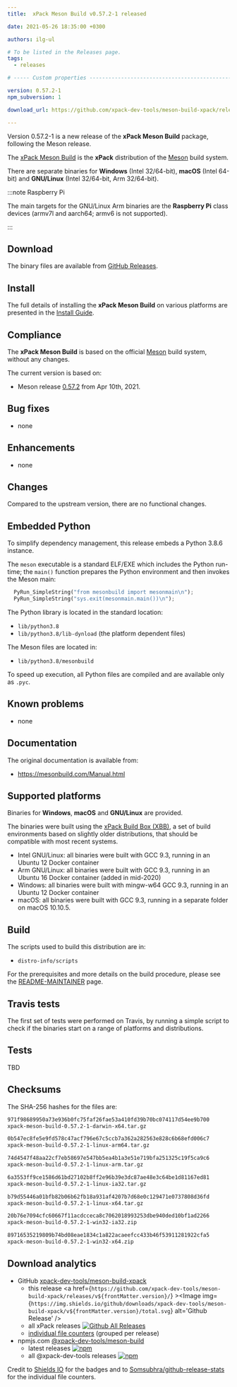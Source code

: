 ```yaml
---
title:  xPack Meson Build v0.57.2-1 released

date: 2021-05-26 18:35:00 +0300

authors: ilg-ul

# To be listed in the Releases page.
tags:
  - releases

# ----- Custom properties -----------------------------------------------------

version: 0.57.2-1
npm_subversion: 1

download_url: https://github.com/xpack-dev-tools/meson-build-xpack/releases/tag/v0.57.2-1/

---
```


Version 0.57.2-1 is a new release of the **xPack Meson Build** package, following the Meson release.

<!-- truncate -->


The [xPack Meson Build](https://xpack-dev-tools.github.io/meson-build-xpack)
is the **xPack** distribution of the
[Meson](https://mesonbuild.com) build system.

There are separate binaries for **Windows** (Intel 32/64-bit),
**macOS** (Intel 64-bit) and **GNU/Linux** (Intel 32/64-bit, Arm 32/64-bit).

:::note Raspberry Pi

The main targets for the GNU/Linux Arm
binaries are the **Raspberry Pi** class devices (armv7l and aarch64;
armv6 is not supported).

:::

## Download

The binary files are available from <a href={frontMatter.download_url}>GitHub Releases</a>.

## Install

The full details of installing the **xPack Meson Build** on various platforms
are presented in the [Install Guide](/docs/install/).

## Compliance

The **xPack Meson Build** is based on the official
[Meson](https://mesonbuild.com) build system,
without any changes.

The current version is based on:

- Meson release
[0.57.2](https://github.com/mesonbuild/meson/releases/tag/0.57.2)
from Apr 10th, 2021.

## Bug fixes

- none

## Enhancements

- none

## Changes

Compared to the upstream version, there are no functional changes.

## Embedded Python

To simplify dependency management, this release embeds a Python
3.8.6 instance.

The `meson` executable is a standard ELF/EXE which includes the Python
run-time; the `main()` function prepares the Python environment and then
invokes the Meson main:

```python
  PyRun_SimpleString("from mesonbuild import mesonmain\n");
  PyRun_SimpleString("sys.exit(mesonmain.main())\n");
```

The Python library is located in the standard location:

- `lib/python3.8`
- `lib/python3.8/lib-dynload` (the platform dependent files)

The Meson files are located in:

- `lib/python3.8/mesonbuild`

To speed up execution, all Python files are compiled and are
available only as `.pyc`.

## Known problems

- none

## Documentation

The original documentation is available from:

- https://mesonbuild.com/Manual.html

## Supported platforms

Binaries for **Windows**, **macOS** and **GNU/Linux** are provided.

The binaries were built using the
[xPack Build Box (XBB)](https://github.com/xpack/xpack-build-box), a set
of build environments based on slightly older distributions, that should be
compatible with most recent systems.

- Intel GNU/Linux: all binaries were built with GCC 9.3, running in an
  Ubuntu 12 Docker container
- Arm GNU/Linux: all binaries were built with GCC 9.3, running in an
  Ubuntu 16 Docker container (added in mid-2020)
- Windows: all binaries were built with mingw-w64 GCC 9.3, running in an
  Ubuntu 12 Docker container
- macOS: all binaries were built with GCC 9.3, running in a separate
  folder on macOS 10.10.5.

## Build

The scripts used to build this distribution are in:

- `distro-info/scripts`

For the prerequisites and more details on the build procedure, please see the
[README-MAINTAINER](https://github.com/xpack-dev-tools/meson-build-xpack/blob/xpack/README-MAINTAINER.md) page.

## Travis tests

The first set of tests were performed on Travis, by running
a simple script to check if the binaries start on a range of
platforms and distributions.

## Tests

TBD

## Checksums

The SHA-256 hashes for the files are:

```txt
971f98689950a73e936b0fc75faf26fae53a410fd39b70bc074117d54ee9b700
xpack-meson-build-0.57.2-1-darwin-x64.tar.gz

0b547ec8fe5e9fd578c47acf796e67c5ccb7a362a282563e828c6b68efd006c7
xpack-meson-build-0.57.2-1-linux-arm64.tar.gz

74d4547f48aa22cf7eb58697e547bb5ea4b1a3e51e719bfa251325c19f5ca9c6
xpack-meson-build-0.57.2-1-linux-arm.tar.gz

6a3553ff9ce1586d61bd27102b8ff2e96b39e3dc87ae48e3c64be1d81167ed81
xpack-meson-build-0.57.2-1-linux-ia32.tar.gz

b79d55446a01bfb82b06b62fb18a931af4207b7d68e0c129471e0737808d36fd
xpack-meson-build-0.57.2-1-linux-x64.tar.gz

20b76e7094cfc60667f11acdcceca8c7062018993253dbe940ded10bf1ad2266
xpack-meson-build-0.57.2-1-win32-ia32.zip

89716535219809b74bd08eae1834c1a822acaeefcc433b46f53911281922cfa5
xpack-meson-build-0.57.2-1-win32-x64.zip
```

## Download analytics

- GitHub [xpack-dev-tools/meson-build-xpack](https://github.com/xpack-dev-tools/meson-build-xpack/)
  - this release <a href={`https://github.com/xpack-dev-tools/meson-build-xpack/releases/v${frontMatter.version}/`} ><Image img={`https://img.shields.io/github/downloads/xpack-dev-tools/meson-build-xpack/v${frontMatter.version}/total.svg`} alt='Github Release' /></a>
  - all xPack releases [![Github All Releases](https://img.shields.io/github/downloads/xpack-dev-tools/meson-build-xpack/total.svg)](https://github.com/xpack-dev-tools/meson-build-xpack/releases/)
  - [individual file counters](https://somsubhra.github.io/github-release-stats/?username=xpack-dev-tools&repository=meson-build-xpack) (grouped per release)
- npmjs.com [@xpack-dev-tools/meson-build](https://www.npmjs.com/package/@xpack-dev-tools/meson-build)
  - latest releases [![npm](https://img.shields.io/npm/dw/@xpack-dev-tools/meson-build.svg)](https://www.npmjs.com/package/@xpack-dev-tools/meson-build/)
  - all @xpack-dev-tools releases [![npm](https://img.shields.io/npm/dt/@xpack-dev-tools/meson-build.svg)](https://www.npmjs.com/package/@xpack-dev-tools/meson-build/)

Credit to [Shields IO](https://shields.io) for the badges and to
[Somsubhra/github-release-stats](https://github.com/Somsubhra/github-release-stats)
for the individual file counters.
